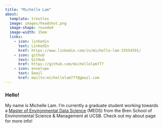 ```yaml
---
title: "Michelle Lam"
about:
  template: trestles
  image: images/headshot.png
  image-shape: rounded
  image-width: 15em
  links:
    - icon: linkedin
      text: LinkedIn
      href: https://www.linkedin.com/in/michelle-lam-33554591/
    - icon: github
      text: GitHub
      href: https://github.com/michellelam777
    - icon: envelope
      text: Email
      href: mailto:michellelam777@gmail.com
---
```


### Hello!

My name is Michelle Lam. I'm currently a graduate student working towards a [Master of Environmental Data Science](https://bren.ucsb.edu/masters-programs/master-environmental-data-science) (MEDS) from the Bren School of Environmental Science & Management at UCSB. Check out my about page for more info!
